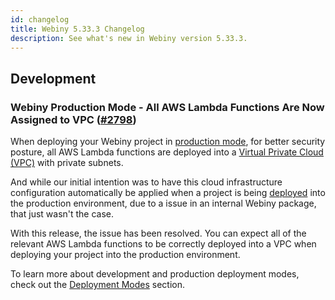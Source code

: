 ```yaml
---
id: changelog
title: Webiny 5.33.3 Changelog
description: See what's new in Webiny version 5.33.3.
---
```


## Development

### Webiny Production Mode - All AWS Lambda Functions Are Now Assigned to VPC ([#2798](https://github.com/webiny/webiny-js/pull/2798))

When deploying your Webiny project in [production mode](/docs/{version}/architecture/introduction#development-and-production-deployment-modes), for better security posture, all AWS Lambda functions are deployed into a [Virtual Private Cloud (VPC)](https://aws.amazon.com/vpc/) with private subnets.

And while our initial intention was to have this cloud infrastructure configuration automatically be applied when a project is being [deployed](/docs/{version}/core-development-concepts/basics/project-deployment#the-deploy-command) into the production environment, due to a issue in an internal Webiny package, that just wasn't the case.

With this release, the issue has been resolved. You can expect all of the relevant AWS Lambda functions to be correctly deployed into a VPC when deploying your project into the production environment.

<Alert type="info">

To learn more about development and production deployment modes, check out the [Deployment Modes](/docs/architecture/deployment-modes/introduction) section.

</Alert>
